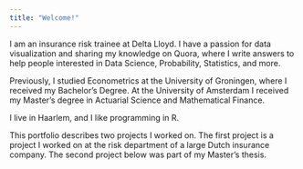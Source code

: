 ```yaml
---
title: "Welcome!"
---
```


I am an insurance risk trainee at Delta Lloyd. I have a passion for data visualization and sharing my knowledge on Quora, where I write answers to help people interested in Data Science, Probability, Statistics, and more.

Previously, I studied Econometrics at the University of Groningen, where I received my Bachelor's Degree. At the University of Amsterdam I received my Master's degree in Actuarial Science and Mathematical Finance.

I live in Haarlem, and I like programming in R. 

This portfolio describes two projects I worked on. The first project is a project I worked on at the risk department of a large Dutch insurance company. The second project below was part of my Master's thesis.


